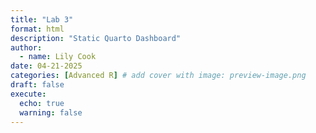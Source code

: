 ```yaml
---
title: "Lab 3"
format: html
description: "Static Quarto Dashboard"
author:
  - name: Lily Cook
date: 04-21-2025
categories: [Advanced R] # add cover with image: preview-image.png
draft: false 
execute: 
  echo: true
  warning: false
---
```

